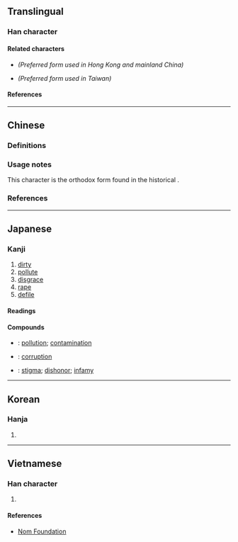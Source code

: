 {{also|污|汙}}
{{character info/new}}
==Translingual==

===Han character===
{{Han char|rn=85|rad=水|as=03|sn=6|four=31127|canj=EMJS|ids=⿰氵亐}}

====Related characters====
* {{l|mul|[[污]]}} ''(Preferred form used in Hong Kong and mainland China)''
* {{l|mul|[[汙]]}} ''(Preferred form used in Taiwan)''

====References====
{{Han ref|kx=0605.150|dkj=17133|dj=0999.060|hdz=31551.020|uh=6C5A}}

----

==Chinese==

===Definitions===
{{zh-see|污}}

===Usage notes===
This character is the orthodox form found in the historical {{w|Kangxi dictionary}}.

===References===
{{R:twedu|B02012-002#37}}

----

==Japanese==

===Kanji===
{{ja-kanji|grade=c|rs=水03}}

# [[dirty]]
# [[pollute]]
# [[disgrace]]
# [[rape]]
# [[defile]]

====Readings====
{{ja-readings
|on=お
|kun=けが-す, けが-れる, よご-す, きたな-い, よご-れる, けが-らわしい
}}

====Compounds====
* {{ja-r|汚染|おせん}}: [[pollution]]; [[contamination]]
* {{ja-r|汚職|おしょく}}: {{lb|ja|politics}} [[corruption]]
* {{ja-r|汚名|おめい}}: [[stigma]]; [[dishonor]]; [[infamy]]

----

==Korean==

===Hanja===
{{ko-hanja|hangeul=오|eumhun=|rv=o|mr=o|y=o}}

# {{defn|lang=ko|sort=水03}}

----

==Vietnamese==

===Han character===
{{vi-hantu|rs=水03|[[ô]], [[ố]]}}

# {{defn|lang=vi|sort=水03}}

====References====
* [http://nomfoundation.org/common/nom_details.php?codepoint=6C5A Nom Foundation]